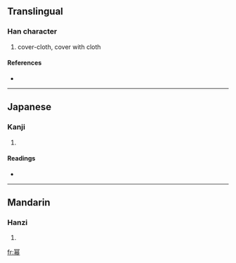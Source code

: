 {{also|冪}}
==Translingual==

===Han character===
{{Han char|rn=50|rad=巾|as=09|sn=12|four=|canj=月日大月 (BAKB)}}

# cover-cloth, cover with cloth

====References====
* {{Han ref|kx=0334.100|dkj=01596|hdz=10305.060|uh=5E42|ud=24130}}

----

==Japanese==

===Kanji===
{{ja-kanji|grade=|rs=巾09}}

# {{defn|Japanese}}

====Readings====
* {{ja-readings|on=[[べき]] (beki), [[みゃく]] (myaku)|kun=[[おおう]] (oou), [[おおいぬの]] (ooinuno)}}

----

==Mandarin==

===Hanzi===
{{cmn-hanzi|tra=冪|pin=[[mì]] ([[mi4]])|wg=mi<sup>4</sup>}}

# {{defn|Mandarin}}

[[fr:幂]]